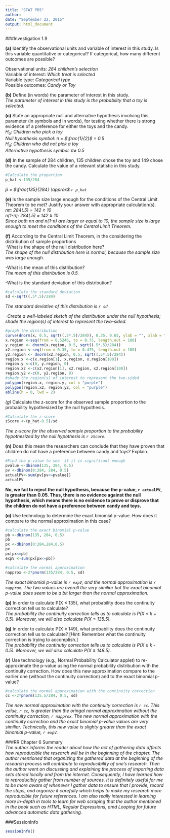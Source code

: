 ```yaml
---
title: "STAT PR5"
author:
date: "September 22, 2015"
output: html_document
---
```


###Investigation 1.9    

**(a)** Identify the observational units and variable of interest in this study. Is this variable quantitative or categorical? If categorical, how many different outcomes are possible?   
    
Observational units: *284 children's selection*    
Variable of interest: *Which treat is selected*   
Variable type: *Categorical type*    
Possible outcomes: *Candy or Toy*    

**(b)** Define (in words) the parameter of interest in this study.   
*The parameter of interest in this study is the probability that a toy is selected.*

**(c)** State an appropriate null and alternative hypothesis involving this parameter (in symbols and in words), for testing whether there is strong evidence of a preference for either the toys and the candy.  
*$H_o$: Children who pick a toy*   
*Null hypothesis symbol: $\pi$ = $\frac{1}{2}$ = 0.5*    
*$H_a$: Children who did not pick a toy*    
*Alternative hypothesis symbol: $\pi \neq$ 0.5*   

**(d)** In the sample of 284 children, 135 children chose the toy and 149 chose the candy. Calculate the value of a relevant statistic in this study.   
```r
#Calculate the proportion
p_hat <-135/284
```
*$\hat{p}$ = $\frac{135}{284} \approx$ `r p_hat`*    

 
**(e)** Is the sample size large enough for the conditions of the Central Limit Theorem to be met? Justify your answer with appropriate calculation(s).    
*n$\pi$: 284(.5) = 142 $\geq$ 10*    
*n(1-$\pi$): 284(.5) = 142 $\geq$ 10*   
*Since both n$\pi$ and n(1-$\pi$) are larger or equal to 10, the sample size is large enough to meet the conditions of the Central Limit Theorem.*   

**(f)** According to the Central Limit Theorem, in the considering the distribution of sample proportions    
-What is the shape of the null distribution here?    
*The shape of the null distribution here is normal, because the sample size was large enough.*

-What is the mean of this distribution?    
*The mean of this distribution is 0.5.*   

-What is the standard deviation of this distribution?    
```r
#calculate the standard deviation
sd <-sqrt((.5*.5)/284)
```
*The standard deviative of this distribution is `r sd`*    

*-Create a well-labeled sketch of the distribution under the null hypothesis; shade the region(s) of interest to represent the two-sided.*   
```r
#graph the distribution
curve(dnorm(x, 0.5, sqrt((.5*.5)/284)), 0.35, 0.65, ylab = "", xlab = "")
x.region <-seq(from = 0.5246, to = 0.75, length.out = 100)
y.region <- dnorm(x.region, 0.5, sqrt((.5*.5)/284))
x2.region <-seq(from = 0.35, to = 0.475, length.out = 100)
y2.region <- dnorm(x2.region, 0.5, sqrt((.5*.5)/284))
region.x <-c(x.region[1], x.region, x.region[100])
region.y <-c(0, y.region, 0)
region.x2 <-c(x2.region[1], x2.region, x2.region[100])
region.y2 <-c(0, y2.region, 0)
#shade the region(s) of interest to represent the two-sided
polygon(region.x, region.y, col = "purple")
polygon(region.x2, region.y2, col = "purple")
abline(h = 0, lwd = 2)
```


*(g)* Calculate the z-score for the observed sample proportion to the probability hypothesized by the null hypothesis.    
```r
#Calculate the z-score
zScore <-(p_hat-0.5)/sd
```
*The z-score for the observed sample proportion to the probability hypothesized by the null hypothesis is `r zScore`.*

**(n)** Does this mean the researchers can conclude that they have proven that children do not have a preference between candy and toys? Explain.   
```r
#Find the p-value to see  if it is significant enough 
pvalue <-dbinom(135, 284, 0.5)
pv <-dbinom(0:284, 284, 0.5)
actualPV<-sum(pv[pv<=pvalue])
actualPV
```
**No, we fail to reject the null hypothesis, because the p-value, `r actualPV`, is greater than 0.05. Thus, there is no evidence against the null hypothesis, which means there is no evidence to prove or disprove that the children do not have a preference between candy and toys.**


**(o)** Use technology to determine the exact binomial p-value. How does it compare to the normal approximation in this case?   

```r
#calculate the exact binomial p-value
pb <-dbinom(135, 284, 0.5)
pb
px <-dbinom(0:284,284,0.5)
px
px[px<=pb]
expV <-sum(px[px<=pb])
```

```r
#calculate the normal approximation
napprox <-2*pnorm(135/284, 0.5, sd)
```
*The exact binomial p-value is `r expV`, and the normal approximation is `r napprox`.* 
*The two values are overall the very similiar but the exact binomial p-value does seem to be a bit larger than the normal approximation.*

**(p)** In order to calculate P(X $\leq$ 135), what probability does the continuity correction tell us to calculate?    
*The probability the continuity correction tells us to calculate is P(X $\leq$ k + 0.5). Moreover, we will also calculate P(X $\leq$ 135.5).*


**(q)** In order to calculate P(X $\geq$ 149), what probability does the continuity correction tell us to calculate? [*Hint*: Remember what the continuity correction is trying to accomplish.]    
*The probability the continutiy correction tells us to calculate is P(X $\geq$ k - 0.5). Moreover, we will also calculate P(X $\geq$ 148.5).*

**(r)** Use technology (e.g., Normal Probability Calculator applet) to re-approximate the p-value using the normal probability distribution with the continuity correction. How does this new approximation compare to the earlier one (without the continuity correction) and to the exact binomial p-value?    
```r
#calculate the normal approximation with the continuity correction
cc <-2*pnorm(135.5/284, 0.5, sd)
```
*The new normal approximation with the continuity correction is `r cc`.* 
*This value, `r cc`, is greater than the oringal normal approximation without the continuity correction, `r napprox`. The new normal approximation with the continuity correction and the exact binomial p-value values are very similiar. Technically, this new value is slighty greater than the exact binomial p-value, `r expV`.*

###RR Chapter 6 Summary   
*The author informs the reader about how the act of gathering data affects how reproducible the research will be in the beginning of the chapter. The author mentioned that organizing the gathered data at the beginning of the research process will contribute to reproducibility of one’s research. Then the author went on discussing and explaining the process of importing data sets stored locally and from the internet. Consequently, I have learned how to reproducibly gather from number of sources. It is definitely useful for me to be more aware of whenever I gather data to ensure that I provide, record the steps, and organize it carefully which helps to make my research more reproducible for future references. I am also really interested in learning more in-depth in tools to learn for web scraping that the author mentioned in the book such as HTML, Regular Expressions, amd Looping for future advanced automatic data gathering.*    

###SessionInfo    
```r
sessionInfo()
```

